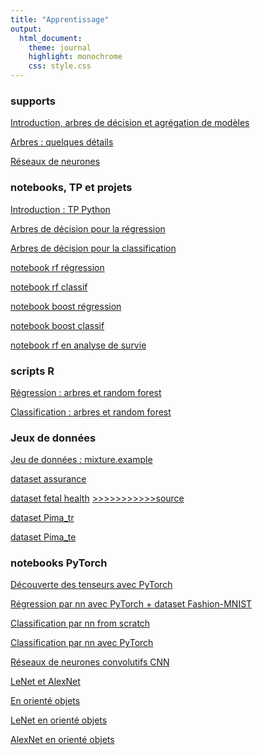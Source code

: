 ```yaml
---
title: "Apprentissage"
output:
  html_document:
    theme: journal
    highlight: monochrome
    css: style.css
---
```

### supports

[Introduction, arbres de décision et agrégation de modèles](http://masedki.github.io/enseignements/pdfs/apprentissage/apprentissage.pdf)

[Arbres : quelques détails](http://masedki.github.io/enseignements/pdfs/apprentissage/trees.pdf)

<!-- [Régression (linéaire ou logistique) pénalisée](http://masedki.github.io/enseignements/pdfs/apprentissage/reg_pen.pdf) -->

[Réseaux de neurones](http://masedki.github.io/enseignements/pdfs/apprentissage/nn.pdf)

### notebooks, TP et projets 

[Introduction : TP Python](https://masedki.github.io/enseignements/python/knn_mixture.html)

[Arbres de décision pour la régression](http://masedki.github.io/enseignements/apprentissage/decisiontree_reg.html)

[Arbres de décision pour la classification](http://masedki.github.io/enseignements/apprentissage/decisiontree_classif.html)



<!-- [Introduction : TP](http://masedki.github.io/enseignements/pdfs/apprentissage/tp_intro.pdf)  -->

<!-- [corrigé](http://masedki.github.io/enseignements/rcode/apprentissage/tp_intro.R) -->

<!-- [supports :  arbres et agrégation de modèles](http://masedki.github.io/enseignements/pdfs/apprentissage/arbres.pdf) -->

<!-- [supports :  svm](http://masedki.github.io/enseignements/pdfs/apprentissage/svm.pdf) -->

<!-- [supports :  lda, qda et Bayes naïf](http://masedki.github.io/enseignements/pdfs/apprentissage/lda_qda_bayes.pdf) -->

<!-- [supports :  Apprentissage non-supervisé](http://masedki.github.io/enseignements/pdfs/apprentissage/unsupervised.pdf) -->

<!-- [supports :  réseaux de neurones](http://masedki.github.io/enseignements/pdfs/apprentissage/nn.pdf) -->

<!-- [TP :  classification d'images mnist](http://masedki.github.io/enseignements/pdfs/apprentissage/m2sds_mnist.pdf) -->

<!-- [Projet : apprentissage par transfert](http://masedki.github.io/enseignements/apprentissage/Projet1920.html) -->

<!-- ### notebooks python et R  -->

<!-- [notebook mixture](http://masedki.github.io/enseignements/apprentissage/mixture.html) -->

<!-- [notebook régression linéaire](http://masedki.github.io/enseignements/apprentissage/Regression.html) -->

<!-- [notebook régression logistique](http://masedki.github.io/enseignements/apprentissage/logistique.html) -->

[notebook rf régression](http://masedki.github.io/enseignements/apprentissage/rf_reg.html)

[notebook rf classif](http://masedki.github.io/enseignements/apprentissage/rf_classif.html)

[notebook boost régression](http://masedki.github.io/enseignements/apprentissage/boost_reg.html)

[notebook boost classif](http://masedki.github.io/enseignements/apprentissage/boost_classif.html)

[notebook rf en analyse de survie](https://www.randomforestsrc.org/articles/survival.html)


<!-- [notebook kmeans et CAH](http://masedki.github.io/enseignements/apprentissage/clustering.html) -->

<!-- [notebook Génétique des populations](http://masedki.github.io/enseignements/apprentissage/GenPopTP.html) -->



### scripts R

[Régression : arbres et random forest](http://masedki.github.io/enseignements/rcode/apprentissage/reg_trees.R)

[Classification : arbres et random forest](http://masedki.github.io/enseignements/rcode/apprentissage/classif_trees.R)

<!-- [code R : rpart prostate](http://masedki.github.io/enseignements/rcode/apprentissage/rpart_prostate.R) -->

<!-- [code R : rpart pima](http://masedki.github.io/enseignements/rcode/apprentissage/rpart_pima.R)  -->

<!-- [code R : rf prostate](http://masedki.github.io/enseignements/rcode/apprentissage/rf_reg.R) -->

<!-- [code R : rf pima](http://masedki.github.io/enseignements/rcode/apprentissage/rf_classif.R) -->

<!-- [code R : rf prostate](http://masedki.github.io/enseignements/rcode/apprentissage/rf_reg.R) -->

<!-- [code R : rf pima](http://masedki.github.io/enseignements/rcode/apprentissage/rf_classif.R) -->

<!-- [code R : boost prostate](http://masedki.github.io/enseignements/rcode/apprentissage/boost_reg.R) -->

<!-- [code R : boost pima](http://masedki.github.io/enseignements/rcode/apprentissage/boost_classif.R) -->

<!-- [code R : svr prostate](http://masedki.github.io/enseignements/rcode/apprentissage/svr_reg.R) -->

<!-- [code R : svm pima](http://masedki.github.io/enseignements/rcode/apprentissage/svm_classif.R) -->

<!-- [code R : clustering spectral sur spirals ](http://masedki.github.io/enseignements/rcode/apprentissage/spirals.R) -->


<!-- [caret : modèles disponibles](https://topepo.github.io/caret/available-models.html) -->

### Jeux de données

[Jeu de données : mixture.example](http://masedki.github.io/enseignements/datasets/mixture_example.rda)

<!-- [dataset mixture.txt](http://masedki.github.io/enseignements/datasets/mixture.txt) -->

<!-- [dataset Prostate_Cancer.txt](http://masedki.github.io/enseignements/datasets/Prostate_Cancer.txt) -->

<!-- [dataset Framingham](http://masedki.github.io/enseignements/datasets/framingham.csv) -->

[dataset assurance](http://masedki.github.io/enseignements/datasets/insurance.rda)

[dataset fetal health](http://masedki.github.io/enseignements/datasets/fetal_health.rda) [>>>>>>>>>>>source](https://www.ncbi.nlm.nih.gov/pmc/articles/PMC6822315/)



[dataset Pima_tr](http://masedki.github.io/enseignements/datasets/Pima_tr.rda)

[dataset Pima_te](http://masedki.github.io/enseignements/datasets/Pima_te.rda)

<!-- [dataset NCI60](http://masedki.github.io/enseignements/datasets/nci_data.csv) -->

<!-- [labels NCI60](http://masedki.github.io/enseignements/datasets/nci_label.txt) -->

<!-- [dataset leukemia](https://web.stanford.edu/~hastie/CASI_files/DATA/leukemia.html) -->


### notebooks PyTorch

[Découverte des tenseurs avec PyTorch](http://masedki.github.io/enseignements/notebooks/premiers_contacts.html)

[Régression par nn avec PyTorch + dataset Fashion-MNIST](http://masedki.github.io/enseignements/notebooks/nn_reg_dataset.html)

[Classification par nn from scratch](http://masedki.github.io/enseignements/notebooks/nn_classif_from_scratch.html)

[Classification par nn avec PyTorch](http://masedki.github.io/enseignements/notebooks/nn_classif_PyTorch.html)

[Réseaux de neurones convolutifs CNN](http://masedki.github.io/enseignements/notebooks/nn_conv.html)

[LeNet et AlexNet](http://masedki.github.io/enseignements/notebooks/LeNet_AlexNet.html)

[En orienté objets](http://masedki.github.io/enseignements/notebooks/oo.html)

[LeNet en orienté objets](http://masedki.github.io/enseignements/notebooks/lenet_oo.html)

[AlexNet en orienté objets](http://masedki.github.io/enseignements/notebooks/alexnet_oo.html)


<!-- ### Examen Python et apprentissage  -->

<!-- [Projet à rendre le 27/02/2022](http://masedki.github.io/enseignements/notebooks/Examen_2122.html) -->


